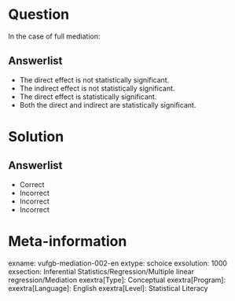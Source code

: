Question
========

In the case of full mediation:

Answerlist
----------
* The direct effect is not statistically significant.
* The indirect effect is not statistically significant. 
* The direct effect is statistically significant.
* Both the direct and indirect are statistically significant. 

Solution
========

Answerlist
----------
* Correct
* Incorrect
* Incorrect
* Incorrect

Meta-information
================
exname: vufgb-mediation-002-en
extype: schoice
exsolution: 1000
exsection: Inferential Statistics/Regression/Multiple linear regression/Mediation
exextra[Type]: Conceptual
exextra[Program]: 
exextra[Language]: English
exextra[Level]: Statistical Literacy
